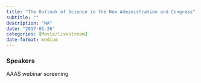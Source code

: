 ```yaml
---
title: "The Outlook of Science in the New Administration and Congress"
subtitle: ""
description: "NA"
date: "2017-01-26"
categories: [Movie/livestream]
date-format: medium 
---
```


### Speakers  


AAAS webinar screening

